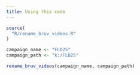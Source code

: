 ```yaml
---
title: Using this code
---
```


```r
source(
  "R/rename_bruv_videos.R"
)
```

```r
campaign_name <- "FLD25"
campaign_path <- "k:/FLD25"
```

```r
rename_bruv_videos(campaign_name, campaign_path)
```

